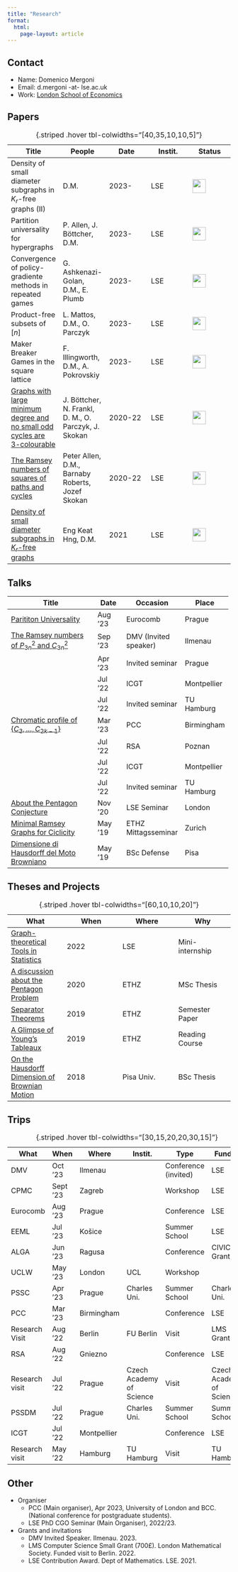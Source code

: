 ```yaml
---
title: "Research"
format: 
  html:
    page-layout: article
---
```


::: column-margin
::: callout-note
## Contact

-   Name: Domenico Mergoni
-   Email: d.mergoni -at- lse.ac.uk
-   Work: [London School of Economics](https://www.lse.ac.uk/mathematics)
:::
:::

::: panel-tabset
## Papers

| Title                                                                                                         | People                                               | Date    | Instit. | Status                                |
|---------------|---------------|---------------|---------------|---------------|
| Density of small diameter subgraphs in $K_r$-free graphs (II)                                                 | D.M.                                                 | 2023-   | LSE     | ![](../images/0.png){width="0.8cm"}   |
| Partition universality for hypergraphs                                                                        | P. Allen, J. Böttcher, D.M.                          | 2023-   | LSE     | ![](../images/50.png){width="0.8cm"}   |
| Convergence of policy-gradiente methods in repeated games                                                     | G. Ashkenazi-Golan, D.M., E. Plumb                   | 2023-   | LSE     | ![](../images/50.png){width="0.8cm"}  |
| Product-free subsets of $[n]$                                                                                 | L. Mattos, D.M., O. Parczyk                          | 2023-   | LSE     | ![](../images/50.png){width="0.8cm"}  |
| Maker Breaker Games in the square lattice                                                                     | F. Illingworth, D.M., A. Pokrovskiy                  | 2023-   | LSE     | ![](../images/50.png){width="0.8cm"}  |
| [Graphs with large minimum degree and no small odd cycles are 3-colourable](https://arxiv.org/abs/2302.01875) | J. Böttcher, N. Frankl, D. M., O. Parczyk, J. Skokan | 2020-22 | LSE     | ![](../images/100.png){width="0.8cm"} |
| [The Ramsey numbers of squares of paths and cycles](https://arxiv.org/abs/2212.14860)                         | Peter Allen, D.M., Barnaby Roberts, Jozef Skokan     | 2020-22 | LSE     | ![](../images/100.png){width="0.8cm"} |
| [Density of small diameter subgraphs in $K_r$-free graphs](https://arxiv.org/abs/2207.14297)                  | Eng Keat Hng, D.M.                                   | 2021    | LSE     | ![](../images/100.png){width="0.8cm"} |

: {.striped .hover tbl-colwidths="\[40,35,10,10,5\]"}

## Talks


+-----------------------------------------------------------------------------------------------------------+------------------------------+----------------------------------+------------------------+
| Title                                                                                                     | Date                         | Occasion                         | Place                  |
+===========================================================================================================+==============================+==================================+========================+
| [Parititon Universality](../Documents_files/Presentations/Partit_uni.pdf)                                 |   Aug '23                    |   Eurocomb                       |   Prague               |
+-----------------------------------------------------------------------------------------------------------+------------------------------+----------------------------------+------------------------+
| [The Ramsey numbers of $P_{3n}^2$ and $C_{3n}^2$](../Documents_files/Presentations/Ram_num.pdf)           |   Sep '23                    |   DMV (Invited speaker)          |   Ilmenau              |
+-----------------------------------------------------------------------------------------------------------+------------------------------+----------------------------------+------------------------+         
|                                                                                                           |   Apr '23                    |   Invited seminar                |   Prague               |
+-----------------------------------------------------------------------------------------------------------+------------------------------+----------------------------------+------------------------+         
|                                                                                                           |   Jul '22                    |   ICGT                           |   Montpellier          |
+-----------------------------------------------------------------------------------------------------------+------------------------------+----------------------------------+------------------------+         
|                                                                                                           |   Jul '22                    |   Invited seminar                |   TU Hamburg           |
+-----------------------------------------------------------------------------------------------------------+------------------------------+----------------------------------+------------------------+         
| [Chromatic profile of $\{C_3,\dots{},C_{2k-1}\}$](../Documents_files/Presentations/3_chrom.pdf)           |   Mar '23                    |   PCC                            |   Birmingham           |
+-----------------------------------------------------------------------------------------------------------+------------------------------+----------------------------------+------------------------+         
|                                                                                                           |   Jul '22                    |   RSA                            |   Poznan               |
+-----------------------------------------------------------------------------------------------------------+------------------------------+----------------------------------+------------------------+         
|                                                                                                           |   Jul '22                    |   ICGT                           |   Montpellier          |
+-----------------------------------------------------------------------------------------------------------+------------------------------+----------------------------------+------------------------+         
|                                                                                                           |   Jul '22                    |   Invited seminar                |   TU Hamburg           |
+-----------------------------------------------------------------------------------------------------------+------------------------------+----------------------------------+------------------------+
| [About the Pentagon Conjecture](../Documents_files/Theses/MSc_pres.pdf)                                   |   Nov '20                    |   LSE Seminar                    |   London               |
+-----------------------------------------------------------------------------------------------------------+------------------------------+----------------------------------+------------------------+
| [Minimal Ramsey Graphs for Ciclicity](../Documents_files/Presentations/Min_cicl.pdf)                      |   May '19                    |   ETHZ Mittagsseminar            |   Zurich               |
+-----------------------------------------------------------------------------------------------------------+------------------------------+----------------------------------+------------------------+
| [Dimensione di Hausdorff del Moto Browniano](../Documents_files/Theses/BSc_Thesis.compr.pdf)              |   May '19                    |   BSc Defense                    |   Pisa                 |
+-----------------------------------------------------------------------------------------------------------+------------------------------+----------------------------------+------------------------+

<!--
[About the Pentagon Conjecture](../Documents_files/Theses/MSc_pres.pdf) 
[Dimensione di Hausdorff del Moto Browniano](../Documents_files/Theses/BSc_Thesis.compr.pdf)

| Title                                                                              | Date    | Occasion            | Place                |
|------------------|------------------|------------------|------------------|
| [The Ramsey numbers of $P_{3n}^2$ and $C_{3n}^2$](../Documents_files/Presentations/Ram_num.pdf)              | Sep '23 | DMV (Invited)       | Ilmenau              |
| Partition universality                                                                                                                         | Aug '23 | Eurocomb       | Prague              |
|  The Ramsey numbers of $P_{3n}^2$ and $C_{3n}^2$                                                                                               | Apr '23 | Invited seminar     | Charles Univ. Prague |
| [Chromatic profile of $\{C_3,\dots{},C_{2k-1}\}$](../Documents_files/Presentations/3_chrom.pdf)                                  | Mar '23 | PCC                 | Birmingham           |
|  The Ramsey numbers of $P_{3n}^2$ and $C_{3n}^2$                                                                                              | Jul '22 | ICGT                | Montpellier          |
|  Chromatic profile of $\{C_3,\dots{},C_{2k-1}\}$                                                                                              | Jul '22 | RSA                 | Poznan               |
| The Ramsey numbers of $P_{3n}^2$ and $C_{3n}^2$                                                                                                 | Jun '22 | Invited seminar     | TU Hamburg           |
| [About the Pentagon Conjecture](../Documents_files/Theses/MSc_pres.pdf)                                                           | Nov '20 | LSE Seminar         | London               |
| [Minimal Ramsey Graphs for Ciclicity](../Documents_files/Presentations/Min_cicl.pdf) | May '19 | ETHZ Mittagsseminar | Zurich               |
| [Studio della dimensione di Hausdorff del Moto Browniano](../Documents_files/Theses/BSc_Thesis.compr.pdf)                                | Jul '18 | BSc defense         | Pisa                 |

: {.striped .hover tbl-colwidths="\[50,30,20\]"}
-->

## Theses and Projects

| What                                                                                                 | When | Where      | Why             |
|------------------|------------------|------------------|------------------|
| [Graph-theoretical Tools in Statistics](../Documents_files/Presentations/)                           | 2022 | LSE        | Mini-internship |
| [A discussion about the Pentagon Problem](../Documents_files/Theses/MSc_Thesis.pdf)                  | 2020 | ETHZ       | MSc Thesis      |
| [Separator Theorems](../Documents_files/Presentations/Semester_Paper_Separator_Theorems.pdf)         | 2019 | ETHZ       | Semester Paper  |
| [A Glimpse of Young's Tableaux](../Documents_files/Presentations/Reading_course_Young_Tableaux.pdf)  | 2019 | ETHZ       | Reading Course  |
| [On the Hausdorff Dimension of Brownian Motion](../Documents_files/Theses/BSc_Thesis.compressed.pdf) | 2018 | Pisa Univ. | BSc Thesis      |

: {.striped .hover tbl-colwidths="\[60,10,10,20\]"}

## Trips

| What           | When     | Where       | Instit.                  | Type                 | Funded                   |
|------------|------------|------------|------------|------------|------------|
| DMV            | Oct '23  | Ilmenau     |                          | Conference (invited) | LSE                      |
| CPMC           | Sept '23 | Zagreb      |                          | Workshop             | LSE                      |
| Eurocomb       | Aug '23  | Prague      |                          | Conference           | LSE                      |
| EEML           | Jul '23  | Košice      |                          | Summer School        | LSE                      |
| ALGA           | Jun '23  | Ragusa      |                          | Conference           | CIVICA Grant             |
| UCLW           | May '23  | London      | UCL                      | Workshop             |                          |
| PSSC           | Apr '23  | Prague      | Charles Uni.             | Summer School        | Charles Uni.             |
| PCC            | Mar '23  | Birmingham  |                          | Conference           | LSE                      |
| Research Visit | Aug '22  | Berlin      | FU Berlin                | Visit                | LMS Grant                |
| RSA            | Aug '22  | Gniezno     |                          | Conference           | LSE                      |
| Research visit | Jul '22  | Prague      | Czech Academy of Science | Visit                | Czech Academy of Science |
| PSSDM          | Jul '22  | Prague      | Charles Uni.             | Summer School        | Summer School            |
| ICGT           | Jul '22  | Montpellier |                          | Conference           | LSE                      |
| Research visit | May '22  | Hamburg     | TU Hamburg               | Visit                | TU Hamburg               |

: {.striped .hover tbl-colwidths="\[30,15,20,20,30,15\]"}

## Other

-   Organiser
    -   PCC (Main organiser), Apr 2023, University of London and BCC. (National conference for postgraduate students).
    -   LSE PhD CGO Seminar (Main Organiser), 2022/23.
-   Grants and invitations
    -   DMV Invited Speaker. Ilmenau. 2023.
    -   LMS Computer Science Small Grant (700£). London Mathematical Society. Funded visit to Berlin. 2022.
    -   LSE Contribution Award. Dept of Mathematics. LSE. 2021.
:::
